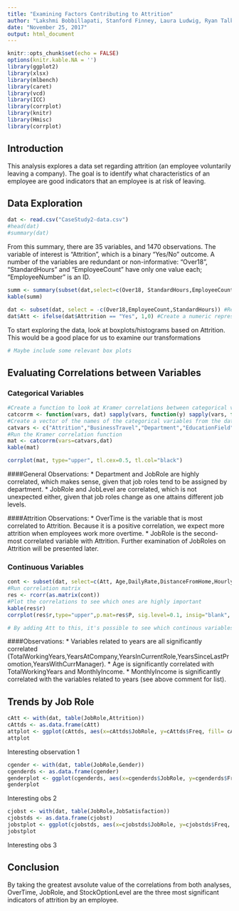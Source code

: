 ---
title: "Examining Factors Contributing to Attrition"
author: "Lakshmi Bobbillapati, Stanford Finney, Laura Ludwig, Ryan Talk"
date: "November 25, 2017"
output: html_document
---

```{r setup, include=FALSE}
knitr::opts_chunk$set(echo = FALSE)
options(knitr.kable.NA = '')
library(ggplot2)
library(xlsx)
library(mlbench)
library(caret)
library(vcd)
library(ICC)
library(corrplot)
library(knitr)
library(Hmisc)
library(corrplot)

```

## Introduction

This analysis explores a data set regarding attrition (an employee voluntarily leaving a company). The goal is to identify what characteristics of an employee are good indicators that an employee is at risk of leaving. 

## Data Exploration

```{r gather, echo=FALSE}
dat <- read.csv("CaseStudy2-data.csv")
#head(dat)
#summary(dat)
```

From this summary, there are 35 variables, and 1470 observations. The variable of interest is "Attrition", which is a binary "Yes/No" outcome. A number of the variables are redundant or non-informative: "Over18", "StandardHours" and "EmployeeCount" have only one value each; "EmployeeNumber" is an ID. 
```{r summaries, echo=FALSE}
summ <- summary(subset(dat,select=c(Over18, StandardHours,EmployeeCount)))
kable(summ)
```

```{r clean, echo=FALSE}
dat <- subset(dat, select = -c(Over18,EmployeeCount,StandardHours)) #Remove the columns that do not give any useful information.
dat$Att <- ifelse(dat$Attrition == "Yes", 1,0) #Create a numeric representation of Attrition (1=Yes, 0=No)

```

To start exploring the data, look at boxplots/histograms based on Attrition. 
This would be a good place for us to examine our transformations
```{r boxplots}
# Maybe include some relevant box plots
```

## Evaluating Correlations between Variables

### Categorical Variables
```{r corr_cat}

#Create a function to look at Kramer correlations between categorical variables
catcorrm <- function(vars, dat) sapply(vars, function(y) sapply(vars, function(x) assocstats(table(dat[,x], dat[,y]))$cramer))
#Create a vector of the names of the categorical variables from the data set
catvars <- c("Attrition","BusinessTravel","Department","EducationField","Gender","JobRole","MaritalStatus","OverTime","EnvironmentSatisfaction","JobInvolvement","JobLevel","JobSatisfaction","PerformanceRating","RelationshipSatisfaction","StockOptionLevel","WorkLifeBalance","NumCompaniesWorked")
#Run the Kramer correlation function
mat <- catcorrm(vars=catvars,dat)
kable(mat)

corrplot(mat, type="upper", tl.cex=0.5, tl.col="black")
```

####General Observations:
* Department and JobRole are highly correlated, which makes sense, given that job roles tend to be assigned by department.
* JobRole and JobLevel are correlated, which is not unexpected either, given that job roles change as one attains different job levels.

####Attrition Observations:
* OverTime is the variable that is most correlated to Attrition. Because it is a positive correlation, we expect more attrition when employees work more overtime.
* JobRole is the second-most correlated variable with Attrition. Further examination of JobRoles on Attrition will be presented later.

### Continuous Variables
```{r corr_cont}
cont <- subset(dat, select=c(Att, Age,DailyRate,DistanceFromHome,HourlyRate,MonthlyIncome,MonthlyRate,NumCompaniesWorked,PercentSalaryHike,TotalWorkingYears,TrainingTimesLastYear,YearsAtCompany,YearsInCurrentRole,YearsSinceLastPromotion,YearsWithCurrManager))
#Run correlation matrix
res <- rcorr(as.matrix(cont))
#Plot the correlations to see which ones are highly important
kable(res$r)
corrplot(res$r,type="upper",p.mat=res$P, sig.level=0.1, insig="blank", tl.cex=0.5,tl.col="black")

# By adding Att to this, it's possible to see which continous variables are correlated to Attrition
```

####Observations:
* Variables related to years are all significantly correlated (TotalWorkingYears,YearsAtCompany,YearsInCurrentRole,YearsSinceLastPromotion,YearsWithCurrManager).
* Age is significantly correlated with TotalWorkingYears and MonthlyIncome.
* MonthlyIncome is significantly correlated with the variables related to years (see above comment for list).

## Trends by Job Role
```{r jobroleatt}
cAtt <- with(dat, table(JobRole,Attrition))
cAttds <- as.data.frame(cAtt)
attplot <- ggplot(cAttds, aes(x=cAttds$JobRole, y=cAttds$Freq, fill= cAttds$Attrition)) +geom_bar(stat ="identity") + theme(axis.text.x = element_text(angle = 90)) + scale_fill_manual("Legend", values = c("Yes"="red", "No"="blue")) + labs(title="Job Role Vs Attrition", y="Count", x="Job Role")
attplot
```

Interesting observation 1

```{r jobrolegender}
cgender <- with(dat, table(JobRole,Gender))
cgenderds <- as.data.frame(cgender)
genderplot <- ggplot(cgenderds, aes(x=cgenderds$JobRole, y=cgenderds$Freq, fill= cgenderds$Gender)) +geom_bar(stat ="identity") + theme(axis.text.x = element_text(angle = 90)) + scale_fill_manual("Legend", values = c("Female"="red", "Male"="blue")) + labs(title="Job Role Vs Gender", y="Count", x="Job Role")
genderplot
```

Interesting obs 2

```{r jobrolesatisfaction}

cjobst <- with(dat, table(JobRole,JobSatisfaction))
cjobstds <- as.data.frame(cjobst)
jobstplot <- ggplot(cjobstds, aes(x=cjobstds$JobRole, y=cjobstds$Freq, fill= cjobstds$JobSatisfaction)) +geom_bar(stat ="identity") + theme(axis.text.x = element_text(angle = 90)) + scale_fill_manual("Legend", values = c("1"="red", "2"="yellow", "3"="blue", "4"="green")) + labs(title="Job Role Vs Job Satisfaction", y="Count", x="Job Role")
jobstplot
```

Interesting obs 3

## Conclusion
By taking the greatest avsolute value of the correlations from both analyses, OverTime, JobRole, and StockOptionLevel are the three most significant indicators of attrition by an employee.


